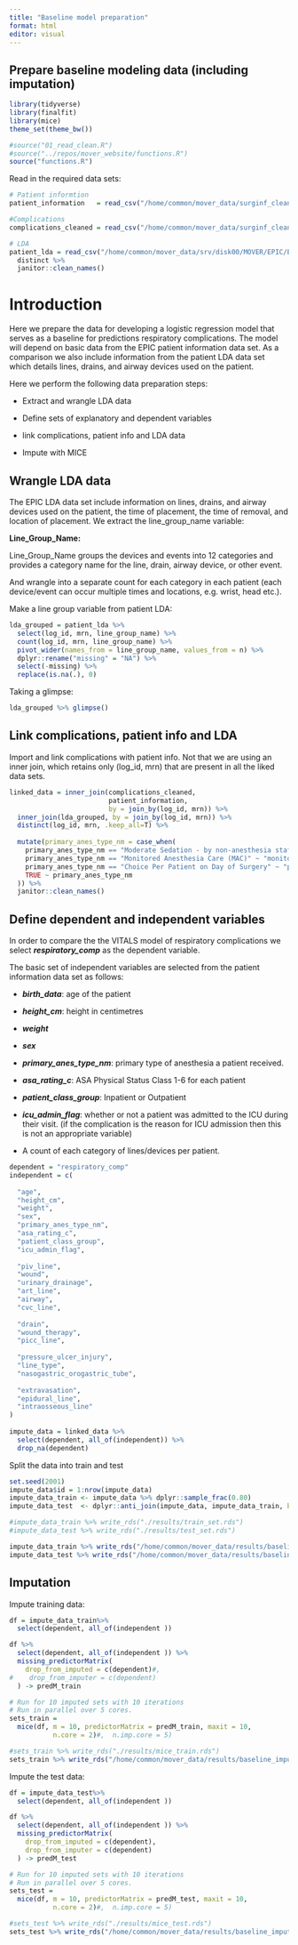 ```yaml
---
title: "Baseline model preparation"
format: html
editor: visual
---
```


## Prepare baseline modeling data (including imputation)

```r
library(tidyverse)
library(finalfit)
library(mice)
theme_set(theme_bw())

#source("01_read_clean.R")
#source("../repos/mover_website/functions.R")
source("functions.R")
```

Read in the required data sets:

```r
# Patient informtion
patient_information   = read_csv("/home/common/mover_data/surginf_cleaned/patient_information_cleaned.csv")

#Complications
complications_cleaned = read_csv("/home/common/mover_data/surginf_cleaned/complications_cleaned.csv")

# LDA
patient_lda = read_csv("/home/common/mover_data/srv/disk00/MOVER/EPIC/EMR/patient_lda.csv") %>% 
  distinct %>% 
  janitor::clean_names()
```

# Introduction

Here we prepare the data for developing a logistic regression model that serves as a baseline for predictions respiratory complications. The model will depend on basic data from the EPIC patient information data set. As a comparison we also include information from the patient LDA data set which details lines, drains, and airway devices used on the patient.

Here we perform the following data preparation steps:

-   Extract and wrangle LDA data

-   Define sets of explanatory and dependent variables

-   link complications, patient info and LDA data

-   Impute with MICE

## Wrangle LDA data

The EPIC LDA data set include information on lines, drains, and airway devices used on the patient, the time of placement, the time of removal, and location of placement. We extract the line_group_name variable:

**Line_Group_Name:**

Line_Group_Name groups the devices and events into 12 categories and provides a category name for the line, drain, airway device, or other event.

And wrangle into a separate count for each category in each patient (each device/event can occur multiple times and locations, e.g. wrist, head etc.).

Make a line group variable from patient LDA:

```r

lda_grouped = patient_lda %>% 
  select(log_id, mrn, line_group_name) %>% 
  count(log_id, mrn, line_group_name) %>% 
  pivot_wider(names_from = line_group_name, values_from = n) %>% 
  dplyr::rename("missing" = "NA") %>% 
  select(-missing) %>% 
  replace(is.na(.), 0)

```

Taking a glimpse:

```r
lda_grouped %>% glimpse()
```

## Link complications, patient info and LDA

Import and link complications with patient info. Not that we are using an inner join, which retains only (log_id, mrn) that are present in all the liked data sets.

```r

linked_data = inner_join(complications_cleaned, 
                         patient_information, 
                         by = join_by(log_id, mrn)) %>%
  inner_join(lda_grouped, by = join_by(log_id, mrn)) %>%
  distinct(log_id, mrn, .keep_all=T) %>% 
  
  mutate(primary_anes_type_nm = case_when(
    primary_anes_type_nm == "Moderate Sedation - by non-anesthesia staff only" ~ "moderate_sedation",
    primary_anes_type_nm == "Monitored Anesthesia Care (MAC)" ~ "monitored_anesthesia_care",
    primary_anes_type_nm == "Choice Per Patient on Day of Surgery" ~ "patient_choice_on_day",
    TRUE ~ primary_anes_type_nm
  )) %>% 
  janitor::clean_names()

```

## Define dependent and independent variables

In order to compare the the VITALS model of respiratory complications we select ***respiratory_comp*** as the dependent variable.

The basic set of independent variables are selected from the patient information data set as follows:

-   ***birth_data***: age of the patient

-   ***height_cm***: height in centimetres

-   ***weight***

-   ***sex***

-   ***primary_anes_type_nm***: primary type of anesthesia a patient received.

-   ***asa_rating_c***: ASA Physical Status Class 1-6 for each patient

-   ***patient_class_group***: Inpatient or Outpatient

-   ***icu_admin_flag***: whether or not a patient was admitted to the ICU during their visit. (if the complication is the reason for ICU admission then this is not an appropriate variable)

-   A count of each category of lines/devices per patient.

```r
dependent = "respiratory_comp"
independent = c(
  
  "age",
  "height_cm",
  "weight",
  "sex",
  "primary_anes_type_nm",
  "asa_rating_c",
  "patient_class_group",
  "icu_admin_flag",
  
  "piv_line",
  "wound",
  "urinary_drainage",           
  "art_line",
  "airway",
  "cvc_line",
  
  "drain",
  "wound_therapy",
  "picc_line",
  
  "pressure_ulcer_injury",
  "line_type",
  "nasogastric_orogastric_tube",
  
  "extravasation",
  "epidural_line",
  "intraosseous_line"
)
  
impute_data = linked_data %>% 
  select(dependent, all_of(independent)) %>% 
  drop_na(dependent)
```

Split the data into train and test

```r
set.seed(2001)
impute_data$id = 1:nrow(impute_data)
impute_data_train <- impute_data %>% dplyr::sample_frac(0.80)
impute_data_test  <- dplyr::anti_join(impute_data, impute_data_train, by = 'id')

#impute_data_train %>% write_rds("./results/train_set.rds")
#impute_data_test %>% write_rds("./results/test_set.rds")

impute_data_train %>% write_rds("/home/common/mover_data/results/baseline_imputation/train_set.rds")
impute_data_test %>% write_rds("/home/common/mover_data/results/baseline_imputation/test_set.rds")
```

## Imputation

Impute training data:

```r

df = impute_data_train%>% 
  select(dependent, all_of(independent ))

df %>% 
  select(dependent, all_of(independent )) %>% 
  missing_predictorMatrix(
    drop_from_imputed = c(dependent)#,
#    drop_from_imputer = c(dependent)
  ) -> predM_train

# Run for 10 imputed sets with 10 iterations
# Run in parallel over 5 cores. 
sets_train =  
  mice(df, m = 10, predictorMatrix = predM_train, maxit = 10, 
           n.core = 2)#,  n.imp.core = 5)

#sets_train %>% write_rds("./results/mice_train.rds")
sets_train %>% write_rds("/home/common/mover_data/results/baseline_imputation/mice_train.rds")

```

Impute the test data:

```r

df = impute_data_test%>% 
  select(dependent, all_of(independent ))

df %>% 
  select(dependent, all_of(independent )) %>% 
  missing_predictorMatrix(
    drop_from_imputed = c(dependent),
    drop_from_imputer = c(dependent)
  ) -> predM_test

# Run for 10 imputed sets with 10 iterations
# Run in parallel over 5 cores. 
sets_test =  
  mice(df, m = 10, predictorMatrix = predM_test, maxit = 10, 
           n.core = 2)#,  n.imp.core = 5)

#sets_test %>% write_rds("./results/mice_test.rds")
sets_test %>% write_rds("/home/common/mover_data/results/baseline_imputation/mice_test.rds")
```
